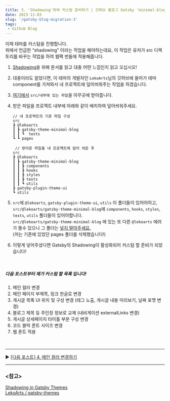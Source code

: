 ```yaml
---
title: 3. 'Shadowing'하여 커스텀 준비하기 | 깃허브 블로그 Gatsby 'minimal-blog' 테마로 마이그레이션 하기
date: 2023-11-03
slug: '/gatsby-blog-migration-3'
tags:
 - Github Blog
---
```


이제 테마를 커스텀을 진행합니다.  
위에서 언급한 “shadowing” 이라는 작업을 해야하는데요, 이 작업은 유저가 src 디렉토리를 바꾸는 작업을 하여 웹팩 번들에 적용해줍니다.

1. [Shadowing](https://www.gatsbyjs.com/docs/how-to/plugins-and-themes/shadowing/)을 위해 문서를 읽고 대충 어떤 느낌인지 읽고 오십시오!
2. 대충이라도 알았다면, 이 테마의 개발자인 `LekoArts`님의 깃허브에 들어가 테마 component를 가져와서 내 프로젝트에 덮어씌워주는 작업을 하겠습니다.
3. [여기에서](https://github.com/LekoArts/gatsby-themes/tree/main/themes/gatsby-theme-minimal-blog) `src/내부에 있는 파일`을 아무곳에 받아줍니다.
4. 받은 파일을 프로젝트 내부에 아래와 같이 배치하여 덮어씌워주세요.

   ```
   // 내 프로젝트의 기존 파일 구성
   src
   ┣ @lekoarts
   ┃ ┣ gatsby-theme-minimal-blog
   ┃ ┃ ┗  texts
   ┗ ┗ pages

    // 받아온 파일을 내 프로젝트에 덮어 씌운 후
   src
   ┣ @lekoarts
   ┃ ┣ gatsby-theme-minimal-blog
   ┃ ┃ ┣ components
   ┃ ┃ ┣ hooks
   ┃ ┃ ┣ styles
   ┃ ┃ ┣ texts
   ┃ ┃ ┗ utils
   ┣ gatsby-plugin-theme-ui
   ┗ utils

   ```

5. `src`에 `@lekoarts`, `gatsby-plugin-theme-ui`, `utils` 이 폴더들이 있어야하고,  
   `src/@lekoarts/gatsby-theme-minimal-blog`에 `components`, `hooks`, `styles`, `texts`, `utils` 폴더들이 있어야합니다.  
   `src/@lekoarts/gatsby-theme-minimal-blog` 에 있는 또 다른 `@lekoarts` 에러가 뜰수 있으니 그 폴더는 <u>넣지 말아주세요.</u>  
   (저는 기존에 있었던 pages 폴더를 삭제했습니다!)

6. 이렇게 넣어주셨다면 Gatsby의 Shadowing이 활성화되어 커스텀 할 준비가 되었습니다!

<br />

##### 다음 포스트부터 제가 커스텀 할 목록 입니다!

1. 메인 컬러 변경
2. 메인 페이지 부제목, 링크 한글로 변경
3. 게시글 목록 UI 위치 및 구성 변경 (태그 노출, 게시글 내용 미리보기, 날짜 포맷 변경)
4. 블로그 제목 등 주인장 정보로 교체 (내비게이션 externalLinks 변경)
5. 게시글 상세페이지 타이틀 부분 구성 변경
6. 코드 블럭 폰트 사이즈 변경
7. 웹 폰트 적용

<br />

---

▶️ [[다음 포스트] 4. 메인 컬러 변경하기](/gatsby-blog-migration-4)

---

### \<참고>

[Shadowing in Gatsby Themes](https://www.gatsbyjs.com/docs/how-to/plugins-and-themes/shadowing/)  
[LekoArts / gatsby-themes](https://github.com/LekoArts/gatsby-themes/tree/main/themes/gatsby-theme-minimal-blog)
